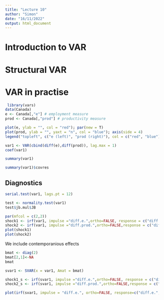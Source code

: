 ```yaml
---
title: "Lecture 10"
author: "Simon"
date: "16/11/2022"
output: html_document
---
```


# Introduction to VAR

# Structural VAR

# VAR in practise

```r
 library(vars)
data(Canada)
e <- Canada[,"e"] # employment measure
prod <- Canada[,"prod"] # productivity measure
```

```r
plot(e, ylab = "", col = "red"); par(new = T)
plot(prod, ylab = "", yaxt = "n", col = "blue"); axis(side = 4)
legend("topleft", c("e (left)", "prod (right)"), col = c("red", "blue"))
```


```r
var1 <- VAR(cbind(diff(e),diff(prod)), lag.max = 1)
coef(var1)
```

```r
summary(var1)
```

```r
summary(var1)$covres
```

## Diagnostics

```r
serial.test(var1, lags.pt = 12)
```

```r
test <- normality.test(var1)
test$jb.mul$JB
```

```r
par(mfcol = c(2,2))
shock1 <- irf(var1, impulse ="diff.e.",ortho=FALSE, response = c("diff.e.", "diff.prod."))
shock2 <- irf(var1, impulse ="diff.prod.",ortho=FALSE,response = c("diff.e.", "diff.prod."))
plot(shock1)
plot(shock2) 
```


We include contemporanious effects

```r
bmat <- diag(2)
bmat[2,1]<-NA
bmat

```

```r
svar1 <- SVAR(x = var1, Amat = bmat)
```

```r
shock1_s <- irf(svar1, impulse ="diff.e.",ortho=FALSE, response = c("diff.e.", "diff.prod."))
shock2_s <- irf(svar1, impulse ="diff.prod.",ortho=FALSE,response = c("diff.e.", "diff.prod."))
```

```r
plot(irf(svar1, impulse = "diff.e.", ortho=FALSE, response=c("diff.e.", "diff.prod."), cumulative = T))
```

